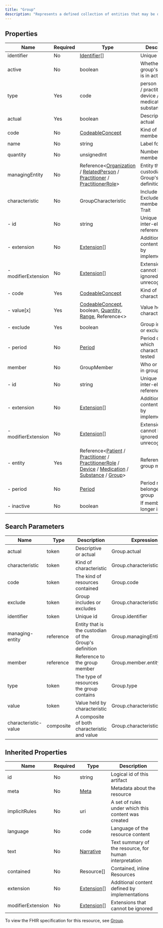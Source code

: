 ```yaml
---
title: "Group"
description: "Represents a defined collection of entities that may be discussed or acted upon collectively but which are not expected to act collectively, and are not formally or legally recognized; i.e. a collection of entities that isn't an Organization."
---
```


## Properties

| Name                | Required | Type                                                                                                                                                                                                                                                                                                                                                                                                  | Description                                                      |
| ------------------- | -------- | ----------------------------------------------------------------------------------------------------------------------------------------------------------------------------------------------------------------------------------------------------------------------------------------------------------------------------------------------------------------------------------------------------- | ---------------------------------------------------------------- |
| identifier          | No       | [Identifier](/medical-api/fhir/data-types/identifier)[]                                                                                                                                                                                                                                                                                                                                               | Unique id                                                        |
| active              | No       | boolean                                                                                                                                                                                                                                                                                                                                                                                               | Whether this group's record is in active use                     |
| type                | Yes      | code                                                                                                                                                                                                                                                                                                                                                                                                  | person / animal / practitioner / device / medication / substance |
| actual              | Yes      | boolean                                                                                                                                                                                                                                                                                                                                                                                               | Descriptive or actual                                            |
| code                | No       | [CodeableConcept](/medical-api/fhir/data-types/codeableconcept)                                                                                                                                                                                                                                                                                                                                       | Kind of Group members                                            |
| name                | No       | string                                                                                                                                                                                                                                                                                                                                                                                                | Label for Group                                                  |
| quantity            | No       | unsignedInt                                                                                                                                                                                                                                                                                                                                                                                           | Number of members                                                |
| managingEntity      | No       | Reference&lt;[Organization](/medical-api/fhir/resources/organization) / [RelatedPerson](/medical-api/fhir/resources/relatedperson) / [Practitioner](/medical-api/fhir/resources/practitioner) / [PractitionerRole](/medical-api/fhir/resources/practitionerrole)&gt;                                                                                                                                  | Entity that is the custodian of the Group's definition           |
| characteristic      | No       | GroupCharacteristic                                                                                                                                                                                                                                                                                                                                                                                   | Include / Exclude group members by Trait                         |
| - id                | No       | string                                                                                                                                                                                                                                                                                                                                                                                                | Unique id for inter-element referencing                          |
| - extension         | No       | [Extension](/medical-api/fhir/data-types/extension)[]                                                                                                                                                                                                                                                                                                                                                 | Additional content defined by implementations                    |
| - modifierExtension | No       | [Extension](/medical-api/fhir/data-types/extension)[]                                                                                                                                                                                                                                                                                                                                                 | Extensions that cannot be ignored even if unrecognized           |
| - code              | Yes      | [CodeableConcept](/medical-api/fhir/data-types/codeableconcept)                                                                                                                                                                                                                                                                                                                                       | Kind of characteristic                                           |
| - value[x]          | Yes      | [CodeableConcept](/medical-api/fhir/data-types/codeableconcept), boolean, [Quantity](/medical-api/fhir/data-types/quantity), [Range](/medical-api/fhir/data-types/range), Reference&lt;&gt;                                                                                                                                                                                                           | Value held by characteristic                                     |
| - exclude           | Yes      | boolean                                                                                                                                                                                                                                                                                                                                                                                               | Group includes or excludes                                       |
| - period            | No       | [Period](/medical-api/fhir/data-types/period)                                                                                                                                                                                                                                                                                                                                                         | Period over which characteristic is tested                       |
| member              | No       | GroupMember                                                                                                                                                                                                                                                                                                                                                                                           | Who or what is in group                                          |
| - id                | No       | string                                                                                                                                                                                                                                                                                                                                                                                                | Unique id for inter-element referencing                          |
| - extension         | No       | [Extension](/medical-api/fhir/data-types/extension)[]                                                                                                                                                                                                                                                                                                                                                 | Additional content defined by implementations                    |
| - modifierExtension | No       | [Extension](/medical-api/fhir/data-types/extension)[]                                                                                                                                                                                                                                                                                                                                                 | Extensions that cannot be ignored even if unrecognized           |
| - entity            | Yes      | Reference&lt;[Patient](/medical-api/fhir/resources/patient) / [Practitioner](/medical-api/fhir/resources/practitioner) / [PractitionerRole](/medical-api/fhir/resources/practitionerrole) / [Device](/medical-api/fhir/resources/device) / [Medication](/medical-api/fhir/resources/medication) / [Substance](/medical-api/fhir/resources/substance) / [Group](/medical-api/fhir/resources/group)&gt; | Reference to the group member                                    |
| - period            | No       | [Period](/medical-api/fhir/data-types/period)                                                                                                                                                                                                                                                                                                                                                         | Period member belonged to the group                              |
| - inactive          | No       | boolean                                                                                                                                                                                                                                                                                                                                                                                               | If member is no longer in group                                  |

## Search Parameters

| Name                 | Type      | Description                                            | Expression                   |
| -------------------- | --------- | ------------------------------------------------------ | ---------------------------- |
| actual               | token     | Descriptive or actual                                  | Group.actual                 |
| characteristic       | token     | Kind of characteristic                                 | Group.characteristic.code    |
| code                 | token     | The kind of resources contained                        | Group.code                   |
| exclude              | token     | Group includes or excludes                             | Group.characteristic.exclude |
| identifier           | token     | Unique id                                              | Group.identifier             |
| managing-entity      | reference | Entity that is the custodian of the Group's definition | Group.managingEntity         |
| member               | reference | Reference to the group member                          | Group.member.entity          |
| type                 | token     | The type of resources the group contains               | Group.type                   |
| value                | token     | Value held by characteristic                           | Group.characteristic.value   |
| characteristic-value | composite | A composite of both characteristic and value           | Group.characteristic         |

## Inherited Properties

| Name              | Required | Type                                                  | Description                                            |
| ----------------- | -------- | ----------------------------------------------------- | ------------------------------------------------------ |
| id                | No       | string                                                | Logical id of this artifact                            |
| meta              | No       | [Meta](/medical-api/fhir/data-types/meta)             | Metadata about the resource                            |
| implicitRules     | No       | uri                                                   | A set of rules under which this content was created    |
| language          | No       | code                                                  | Language of the resource content                       |
| text              | No       | [Narrative](/medical-api/fhir/data-types/narrative)   | Text summary of the resource, for human interpretation |
| contained         | No       | Resource[]                                            | Contained, inline Resources                            |
| extension         | No       | [Extension](/medical-api/fhir/data-types/extension)[] | Additional content defined by implementations          |
| modifierExtension | No       | [Extension](/medical-api/fhir/data-types/extension)[] | Extensions that cannot be ignored                      |

To view the FHIR specification for this resource, see [Group](https://www.hl7.org/fhir/StructureDefinition/Group).
